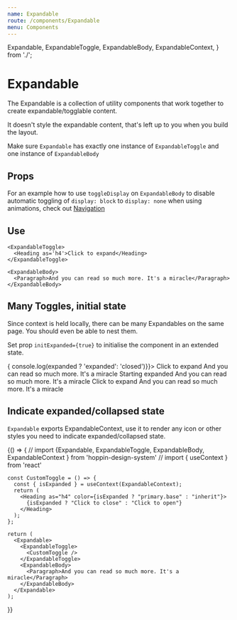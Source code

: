 ```yaml
---
name: Expandable
route: /components/Expandable
menu: Components
---
```


  Expandable,
  ExpandableToggle,
  ExpandableBody,
  ExpandableContext,
} from './';

# Expandable

The Expandable is a collection of utility components that work together to create expandable/togglable content.

It doesn't style the expandable content, that's left up to you when you build the layout.

Make sure `Expandable` has exactly one instance of `ExpandableToggle` and one instance of `ExpandableBody`

## Props

<Props of={Expandable} />

<Props of={ExpandableBody} />

For an example how to use `toggleDisplay` on `ExpandableBody` to disable automatic toggling of `display: block` to `display: none` when using animations, check out [Navigation](/comoponents/Navigation)

## Use

<Playground>
  <Expandable>

    <ExpandableToggle>
      <Heading as='h4'>Click to expand</Heading>
    </ExpandableToggle>

    <ExpandableBody>
      <Paragraph>And you can read so much more. It's a miracle</Paragraph>
    </ExpandableBody>

  </Expandable>
</Playground>

## Many Toggles, initial state

Since context is held locally, there can be many Expandables on the same page. You should even be able to nest them.

Set prop `initExpanded={true}` to initialise the component in an extended state.

<Playground>
  <Expandable onToggle={(expanded)=> { console.log(expanded ? 'expanded': 'closed')}}>
    <ExpandableToggle>
      <Heading as='h4'>Click to expand</Heading>
    </ExpandableToggle>
    <ExpandableBody>
      <Paragraph>And you can read so much more. It's a miracle</Paragraph>
    </ExpandableBody>
  </Expandable>

<Expandable initExpanded={true}>
  <ExpandableToggle>
    <Heading as="h4">Starting expanded</Heading>
  </ExpandableToggle>
  <ExpandableBody>
    <Paragraph>And you can read so much more. It's a miracle</Paragraph>
  </ExpandableBody>
</Expandable>

<Expandable>
  <ExpandableToggle>
    <Heading as="h4">Click to expand</Heading>
  </ExpandableToggle>
  <ExpandableBody>
    <Paragraph>And you can read so much more. It's a miracle</Paragraph>
  </ExpandableBody>
</Expandable>

</Playground>

## Indicate expanded/collapsed state

`Expandable` exports ExpandableContext, use it to render any icon or other styles you need to indicate expanded/collapsed state.

<Playground>
  {() => {
    // import {Expandable, ExpandableToggle, ExpandableBody, ExpandableContext } from 'hoppin-design-system'
    // import { useContext } from 'react'

    const CustomToggle = () => {
      const { isExpanded } = useContext(ExpandableContext);
      return (
        <Heading as="h4" color={isExpanded ? "primary.base" : "inherit"}>
          {isExpanded ? "Click to close" : "Click to open"}
        </Heading>
      );
    };

    return (
      <Expandable>
        <ExpandableToggle>
          <CustomToggle />
        </ExpandableToggle>
        <ExpandableBody>
          <Paragraph>And you can read so much more. It's a miracle</Paragraph>
        </ExpandableBody>
      </Expandable>
    );

}}

</Playground>
